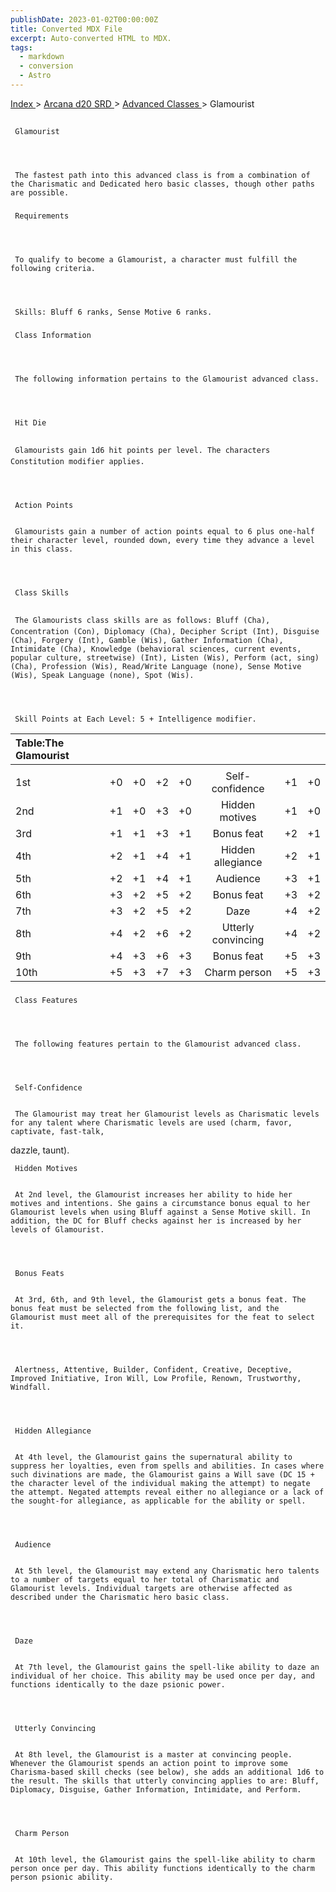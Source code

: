 ```yaml
---
publishDate: 2023-01-02T00:00:00Z
title: Converted MDX File
excerpt: Auto-converted HTML to MDX.
tags:
  - markdown
  - conversion
  - Astro
---
```







[
      Index
     ](-index)
     >
     [
      Arcana d20 SRD
     ](arcana-d20-srd-index)
     >
     [
      Advanced Classes
     ](arcana-d20-srd-advanced-classes-index)
     > Glamourist
    





## 
     Glamourist
    



     The fastest path into this advanced class is from a combination of the Charismatic and Dedicated hero basic classes, though other paths are possible.
    


### 
     Requirements
    



     To qualify to become a Glamourist, a character must fulfill the following criteria.
    



     Skills: Bluff 6 ranks, Sense Motive 6 ranks.
    


### 
     Class Information
    



     The following information pertains to the Glamourist advanced class.
    



     Hit Die
    

     Glamourists gain 1d6 hit points per level. The characters Constitution modifier applies.
    



     Action Points
    

     Glamourists gain a number of action points equal to 6 plus one-half their character level, rounded down, every time they advance a level in this class.
    



     Class Skills
    

     The Glamourists class skills are as follows: Bluff (Cha), Concentration (Con), Diplomacy (Cha), Decipher Script (Int), Disguise (Cha), Forgery (Int), Gamble (Wis), Gather Information (Cha), Intimidate (Cha), Knowledge (behavioral sciences, current events, popular culture, streetwise) (Int), Listen (Wis), Perform (act, sing) (Cha), Profession (Wis), Read/Write Language (none), Sense Motive (Wis), Speak Language (none), Spot (Wis).
    



     Skill Points at Each Level: 5 + Intelligence modifier.
    


| Table:The Glamourist |  |  |  |  |  |  |  |
| :---------------------- | :--: | :--: | :--: | :--: | :--: | :--: | --: |
|  |  |  |  |  |  |  |  |
| 1st | +0 | +0 | +2 | +0 | Self-confidence | +1 | +0 |
| 2nd | +1 | +0 | +3 | +0 | Hidden motives | +1 | +0 |
| 3rd | +1 | +1 | +3 | +1 | Bonus feat | +2 | +1 |
| 4th | +2 | +1 | +4 | +1 | Hidden allegiance | +2 | +1 |
| 5th | +2 | +1 | +4 | +1 | Audience | +3 | +1 |
| 6th | +3 | +2 | +5 | +2 | Bonus feat | +3 | +2 |
| 7th | +3 | +2 | +5 | +2 | Daze | +4 | +2 |
| 8th | +4 | +2 | +6 | +2 | Utterly convincing | +4 | +2 |
| 9th | +4 | +3 | +6 | +3 | Bonus feat | +5 | +3 |
| 10th | +5 | +3 | +7 | +3 | Charm person | +5 | +3 |



### 
     Class Features
    



     The following features pertain to the Glamourist advanced class.
    



     Self-Confidence
    

     The Glamourist may treat her Glamourist levels as Charismatic levels for any talent where Charismatic levels are used (charm, favor, captivate, fast-talk,
dazzle, taunt).
    



     Hidden Motives
    

     At 2nd level, the Glamourist increases her ability to hide her motives and intentions. She gains a circumstance bonus equal to her Glamourist levels when using Bluff against a Sense Motive skill. In addition, the DC for Bluff checks against her is increased by her levels of Glamourist.
    



     Bonus Feats
    

     At 3rd, 6th, and 9th level, the Glamourist gets a bonus feat. The bonus feat must be selected from the following list, and the Glamourist must meet all of the prerequisites for the feat to select it.
    



     Alertness, Attentive, Builder, Confident, Creative, Deceptive, Improved Initiative, Iron Will, Low Profile, Renown, Trustworthy, Windfall.
    



     Hidden Allegiance
    

     At 4th level, the Glamourist gains the supernatural ability to suppress her loyalties, even from spells and abilities. In cases where such divinations are made, the Glamourist gains a Will save (DC 15 + the character level of the individual making the attempt) to negate the attempt. Negated attempts reveal either no allegiance or a lack of the sought-for allegiance, as applicable for the ability or spell.
    



     Audience
    

     At 5th level, the Glamourist may extend any Charismatic hero talents to a number of targets equal to her total of Charismatic and Glamourist levels. Individual targets are otherwise affected as described under the Charismatic hero basic class.
    



     Daze
    

     At 7th level, the Glamourist gains the spell-like ability to daze an individual of her choice. This ability may be used once per day, and functions identically to the daze psionic power.
    



     Utterly Convincing
    

     At 8th level, the Glamourist is a master at convincing people. Whenever the Glamourist spends an action point to improve some Charisma-based skill checks (see below), she adds an additional 1d6 to the result. The skills that utterly convincing applies to are: Bluff, Diplomacy, Disguise, Gather Information, Intimidate, and Perform.
    



     Charm Person
    

     At 10th level, the Glamourist gains the spell-like ability to charm person once per day. This ability functions identically to the charm person psionic ability.
    




